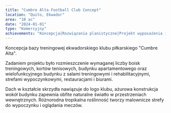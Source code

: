 ```yaml
---
title: "Cumbre Alta Football Club Concept"
location: "Quito, Ekwador"
area: "10 ac"
date: "2024-01-01"
type: "Komercyjny"
achievements: "Koncepcja|Rozwiązania planistyczne|Projekt wyposażenia i unikalnych elementów|Wizualizacja 3D"
---
```


Koncepcja bazy treningowej ekwadorskiego klubu piłkarskiego "Cumbre Alta".

Zadaniem projektu było rozmieszczenie wymaganej liczby boisk treningowych, kortów tenisowych,
budynku apartamentowego oraz wielofunkcyjnego budynku z salami treningowymi i rehabilitacyjnymi, strefami wypoczynkowymi, restauracjami i biurami.

Dach w kształcie skrzydła nawiązuje do logo klubu, ażurowa konstrukcja wokół budynku zapewnia obfite naturalne światło w przestrzeniach wewnętrznych. Różnorodna tropikalna roślinność tworzy malownicze strefy do wypoczynku i oglądania meczów.
